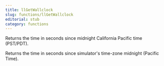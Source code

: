 ```yaml
---
title: llGetWallclock
slug: functions/llGetWallclock
editorial: stub
category: functions
---
```


<LSLFunction name="llGetWallclock"/>

Returns the time in seconds since midnight California Pacific time (PST/PDT).

Returns the time in seconds since simulator's time-zone midnight (Pacific Time).
